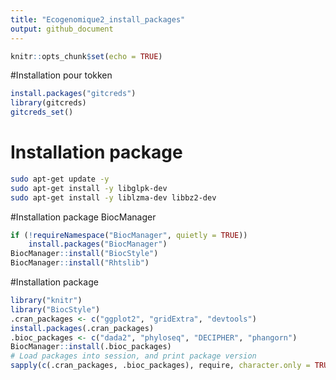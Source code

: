 ```yaml
---
title: "Ecogenomique2_install_packages"
output: github_document
---
```


```r
knitr::opts_chunk$set(echo = TRUE)
```

#Installation pour tokken
```r
install.packages("gitcreds")
library(gitcreds)
gitcreds_set()
```

# Installation package
```bash
sudo apt-get update -y
sudo apt-get install -y libglpk-dev 
sudo apt-get install -y liblzma-dev libbz2-dev
```

#Installation package BiocManager
```r
if (!requireNamespace("BiocManager", quietly = TRUE))
    install.packages("BiocManager")
BiocManager::install("BiocStyle")
BiocManager::install("Rhtslib")
```


#Installation package
```r
library("knitr")
library("BiocStyle")
.cran_packages <- c("ggplot2", "gridExtra", "devtools")
install.packages(.cran_packages) 
.bioc_packages <- c("dada2", "phyloseq", "DECIPHER", "phangorn")
BiocManager::install(.bioc_packages)
# Load packages into session, and print package version
sapply(c(.cran_packages, .bioc_packages), require, character.only = TRUE)
```


